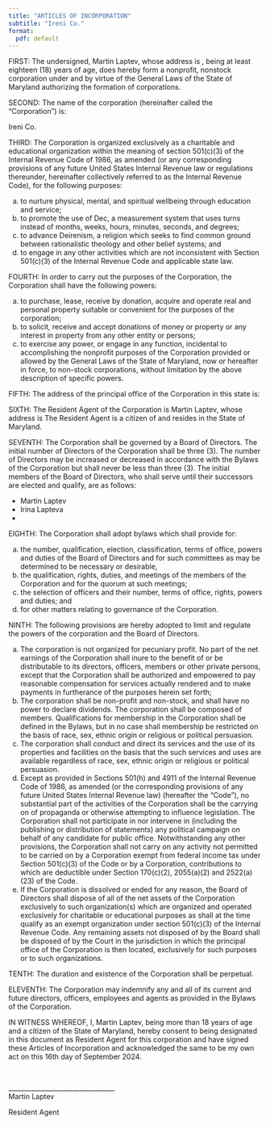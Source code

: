 ```yaml
---
title: "ARTICLES OF INCORPORATION"
subtitle: "Ireni Co."
format:
  pdf: default
---
```


FIRST: The undersigned, Martin Laptev, whose address is
,
being at least eighteen (18) years of age, does hereby form a nonprofit,
nonstock corporation under and by virtue of the General Laws of the
State of Maryland authorizing the formation of corporations.

SECOND: The name of the corporation (hereinafter called the "Corporation") is:

Ireni Co.

THIRD: The Corporation is organized exclusively as a charitable and
educational organization within the meaning of section 501(c)(3) of the
Internal Revenue Code of 1986, as amended (or any corresponding
provisions of any future United States Internal Revenue law or
regulations thereunder, hereinafter collectively referred to as the
Internal Revenue Code), for the following purposes:

(a) to nurture physical, mental, and spiritual wellbeing through education and service;
(b) to promote the use of Dec, a measurement system that uses turns instead of months, weeks, hours, minutes, seconds, and degrees;
(c) to advance Deirenism, a religion which seeks to find common ground between rationalistic theology and other belief systems; and
(d) to engage in any other activities which are not inconsistent with Section 501(c)(3) of the Internal Revenue Code and applicable state law.

FOURTH: In order to carry out the purposes of the Corporation, the
Corporation shall have the following powers:

(a) to purchase, lease, receive by donation, acquire and operate real and personal property suitable or convenient for the purposes of the corporation;
(b) to solicit, receive and accept donations of money or property or any interest in property from any other entity or persons;
(c) to exercise any power, or engage in any function, incidental to accomplishing the nonprofit purposes of the Corporation provided or allowed by the General Laws of the State of Maryland, now or hereafter in force, to non-stock corporations, without limitation by the above description of specific powers.

FIFTH: The address of the principal office of the Corporation in this
state is: 

SIXTH: The Resident Agent of the Corporation is Martin Laptev, whose address
is 
The Resident Agent is a citizen of and resides in the
State of Maryland.

SEVENTH: The Corporation shall be governed by a Board of Directors. The
initial number of Directors of the Corporation shall be three (3). The
number of Directors may be increased or decreased in accordance with the
Bylaws of the Corporation but shall never be less than three (3). The
initial members of the Board of Directors, who shall serve until their
successors are elected and qualify, are as follows:

- Martin Laptev
- Irina Lapteva
- 

EIGHTH: The Corporation shall adopt bylaws which shall provide for:

(a) the number, qualification, election, classification, terms of office, powers and duties of the Board of Directors and for such committees as may be determined to be necessary or desirable,
(b) the qualification, rights, duties, and meetings of the members of the Corporation and for the quorum at such meetings;
(c) the selection of officers and their number, terms of office, rights, powers and duties; and
(d) for other matters relating to governance of the Corporation.

NINTH: The following provisions are hereby adopted to limit and regulate
the powers of the corporation and the Board of Directors.

(a) The corporation is not organized for pecuniary profit. No part of the net earnings of the Corporation shall inure to the benefit of or be distributable to its directors, officers, members or other private persons, except that the Corporation shall be authorized and empowered to pay reasonable compensation for services actually rendered and to make payments in furtherance of the purposes herein set forth;
(b) The corporation shall be non-profit and non-stock, and shall have no power to declare dividends. The corporation shall be composed of members. Qualifications for membership in the Corporation shall be defined in the Bylaws, but in no case shall membership be restricted on the basis of race, sex, ethnic origin or religious or political persuasion.
(c) The corporation shall conduct and direct its services and the use of its properties and facilities on the basis that the such services and uses are available regardless of race, sex, ethnic origin or religious or political persuasion.
(d) Except as provided in Sections 501(h) and 4911 of the Internal Revenue Code of 1986, as amended (or the corresponding provisions of any future United States Internal Revenue law) (hereafter the "Code"), no substantial part of the activities of the Corporation shall be the carrying on of propaganda or otherwise attempting to influence legislation. The Corporation shall not participate in nor intervene in (including the publishing or distribution of statements) any political campaign on behalf of any candidate for public office. Notwithstanding any other provisions, the Corporation shall not carry on any activity not permitted to be carried on by a Corporation exempt from federal income tax under Section 501(c)(3) of the Code or by a Corporation, contributions to which are deductible under Section 170(c)(2),
2055(a)(2) and 2522(a)(23) of the Code.
(e) If the Corporation is dissolved or ended for any reason, the Board of Directors shall dispose of all of the net assets of the Corporation exclusively to such organization(s) which are organized and operated exclusively for charitable or educational purposes as shall at the time qualify as an exempt organization under section 501(c)(3) of the Internal Revenue Code. Any remaining assets not disposed of by the Board shall be disposed of by the Court in the jurisdiction in which the principal office of the Corporation is then located, exclusively for such purposes or to such organizations.

TENTH: The duration and existence of the Corporation shall be perpetual.

ELEVENTH: The Corporation may indemnify any and all of its current and
future directors, officers, employees and agents as provided in the
Bylaws of the Corporation.

IN WITNESS WHEREOF, I, Martin Laptev, being more than 18 years of age and a citizen of the State
of Maryland, hereby consent to being designated in this document as Resident Agent for this corporation and have signed these Articles of Incorporation and acknowledged the same to be my own act on this 16th day of September 2024.

\

\_\_\_\_\_\_\_\_\_\_\_\_\_\_\_\_\_\_\_\_\_\_\_\_\_\_\_\_\_\_\_\_\_\
Martin Laptev

Resident Agent
